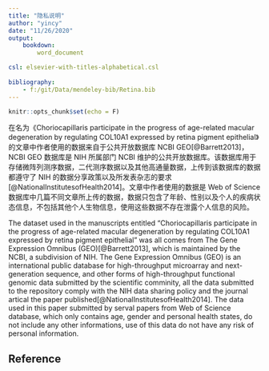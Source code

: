 ```yaml
---
title: "隐私说明"
author: "yincy"
date: "11/26/2020"
output: 
    bookdown:
        word_document

csl: elsevier-with-titles-alphabetical.csl
        
bibliography:
    - f:/git/Data/mendeley-bib/Retina.bib
---
```


```r
knitr::opts_chunk$set(echo = F)
```


在名为《Choriocapillaris participate in the progress of age-related macular degeneration by regulating COL10A1 expressed by retina pigment epithelial》的文章中作者使用的数据来自于公共开放数据库 NCBI GEO[@Barrett2013]，NCBI GEO 数据库是 NIH 所属部门 NCBI 维护的公共开放数据库。该数据库用于存储微阵列测序数据，二代测序数据以及其他高通量数据，上传到该数据库的数据都遵守了 NIH 的数据分享政策以及所发表杂志的要求[@NationalInstitutesofHealth2014]。文章中作者使用的数据是 Web of Science 数据库中几篇不同文章所上传的数据，数据只包含了年龄、性别以及个人的疾病状态信息，不包括其他个人生物信息，使用这些数据不存在泄露个人信息的风险。

The dataset used in the manuscripts entitled "Choriocapillaris participate in the progress of age-related macular degeneration by regulating COL10A1 expressed by retina pigment epithelial" was all comes from The Gene Expression Omnibus (GEO)[@Barrett2013], which is maintained by the NCBI, a subdivision of NIH. The Gene Expression Omnibus (GEO) is an international public database for high-throughput microarray and next-generation sequence, and other forms of high-throughput functional genomic data submitted by the scientific comminity, all the data submitted to the repository comply with the NIH data sharing policy and the journal artical the paper published[@NationalInstitutesofHealth2014]. The data used in this paper submitted by serval papers from Web of Science database, which only contains age, gender and personal health states, do not include any other informations, use of this data do not have any risk of personal information. 


## Reference
